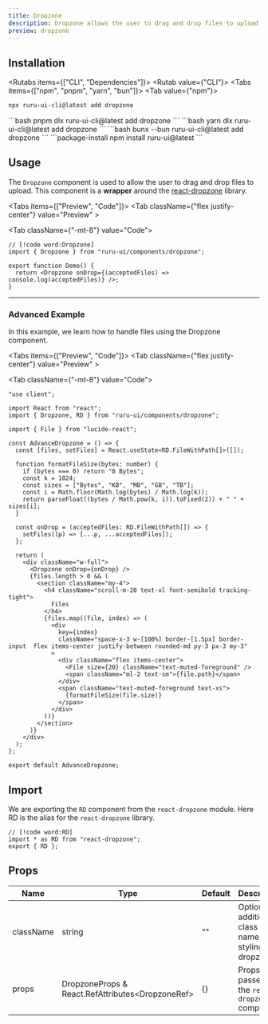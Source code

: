 ```yaml
---
title: Dropzone
description: Dropzone allows the user to drag and drop files to upload.
preview: dropzone
---
```



## Installation

<Rutabs items={["CLI", "Dependencies"]}>
<Rutab value={"CLI"}>
<Tabs items={["npm", "pnpm", "yarn", "bun"]}>
<Tab value={"npm"}>
```bash
npx ruru-ui-cli@latest add dropzone
```
</Tab>
<Tab value={"pnpm"}>
```bash
pnpm dlx ruru-ui-cli@latest add dropzone
```
</Tab>
<Tab value={"yarn"}>
```bash
yarn dlx ruru-ui-cli@latest add dropzone
```
</Tab>
<Tab value={"bun"}>
```bash
bunx --bun ruru-ui-cli@latest add dropzone
```
</Tab>
</Tabs>

</Rutab>
<Rutab value={"Dependencies"}>
```package-install
npm install ruru-ui@latest
```
</Rutab>
</Rutabs>

## Usage

The `Dropzone` component is used to allow the user to drag and drop files to upload.
This component is a **wrapper** around the [react-dropzone](https://github.com/react-dropzone/react-dropzone) library.

<Tabs items={["Preview", "Code"]}>
  <Tab className={"flex justify-center"} value="Preview" >
    <div className="p-4 w-full">
      <Dropzone />
    </div>
  </Tab>
  <Tab className={"-mt-8"} value="Code">
```tsx
// [!code word:Dropzone]
import { Dropzone } from "ruru-ui/components/dropzone";

export function Demo() {
  return <Dropzone onDrop={(acceptedFiles) => console.log(acceptedFiles)} />;
}
```
  </Tab>
</Tabs>

---

### Advanced Example

In this example, we learn how to handle files using the Dropzone component.

<Tabs items={["Preview", "Code"]}>
  <Tab className={"flex justify-center"} value="Preview" >
    <div className="p-4 w-full">
      <AdvanceDropzone className="m-10" />
    </div>
  </Tab>
  <Tab className={"-mt-8"} value="Code">
```tsx
"use client";

import React from "react";
import { Dropzone, RD } from "ruru-ui/components/dropzone";

import { File } from "lucide-react";

const AdvanceDropzone = () => {
  const [files, setFiles] = React.useState<RD.FileWithPath[]>([]);

  function formatFileSize(bytes: number) {
    if (bytes === 0) return "0 Bytes";
    const k = 1024;
    const sizes = ["Bytes", "KB", "MB", "GB", "TB"];
    const i = Math.floor(Math.log(bytes) / Math.log(k));
    return parseFloat((bytes / Math.pow(k, i)).toFixed(2)) + " " + sizes[i];
  }

  const onDrop = (acceptedFiles: RD.FileWithPath[]) => {
    setFiles((p) => [...p, ...acceptedFiles]);
  };

  return (
    <div className="w-full">
      <Dropzone onDrop={onDrop} />
      {files.length > 0 && (
        <section className="my-4">
          <h4 className="scroll-m-20 text-xl font-semibold tracking-tight">
            Files
          </h4>
          {files.map((file, index) => (
            <div
              key={index}
              className="space-x-3 w-[100%] border-[1.5px] border-input  flex items-center justify-between rounded-md py-3 px-3 my-3"
            >
              <div className="flex items-center">
                <File size={20} className="text-muted-foreground" />
                <span className="ml-2 text-sm">{file.path}</span>
              </div>
              <span className="text-muted-foreground text-xs">
                {formatFileSize(file.size)}
              </span>
            </div>
          ))}
        </section>
      )}
    </div>
  );
};

export default AdvanceDropzone;
```
  </Tab>
</Tabs>

## Import

We are exporting the `RD` component from the `react-dropzone` module.
Here RD is the alias for the `react-dropzone` library.

```tsx title="dropzone.tsx"
// [!code word:RD]
import * as RD from "react-dropzone";
export { RD };
```

## Props

| Name      | Type                                              | Default | Description                                               |
| --------- | ------------------------------------------------- | ------- | --------------------------------------------------------- |
| className | string                                            | ""      | Optional additional class names for styling the dropzone. |
| props     | DropzoneProps & React.RefAttributes\<DropzoneRef> | {}      | Props passed to the `react-dropzone` component.           |
